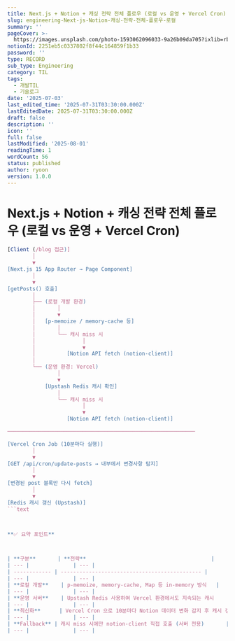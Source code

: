 ```yaml
---
title: Next.js + Notion + 캐싱 전략 전체 플로우 (로컬 vs 운영 + Vercel Cron)
slug: engineering-Next-js-Notion-캐싱-전략-전체-플로우-로컬
summary: ''
pageCover: >-
  https://images.unsplash.com/photo-1593062096033-9a26b09da705?ixlib=rb-4.0.3&q=85&fm=jpg&crop=entropy&cs=srgb
notionId: 2251eb5c0337802f8f44c164859f1b33
password: ''
type: RECORD
sub_type: Engineering
category: TIL
tags:
  - 개발TIL
  - 기술로그
date: '2025-07-03'
last_edited_time: '2025-07-31T03:30:00.000Z'
lastEditedDate: 2025-07-31T03:30:00.000Z
draft: false
description: ''
icon: ''
full: false
lastModified: '2025-08-01'
readingTime: 1
wordCount: 56
status: published
author: ryoon
version: 1.0.0
---
```

# Next.js + Notion + 캐싱 전략 전체 플로우 (로컬 vs 운영 + Vercel Cron)


```typescript
[Client (/blog 접근)]
        │
        ▼
[Next.js 15 App Router → Page Component]
        │
        ▼
[getPosts() 호출]
        │
        ├── (로컬 개발 환경)
        │       │
        │       ▼
        │   [p-memoize / memory-cache 등]
        │       │
        │       └── 캐시 miss 시
        │               │
        │               ▼
        │          [Notion API fetch (notion-client)]
        │
        └── (운영 환경: Vercel)
                │
                ▼
            [Upstash Redis 캐시 확인]
                │
                └── 캐시 miss 시
                        │
                        ▼
                   [Notion API fetch (notion-client)]

────────────────────────────────────────────────────────────

[Vercel Cron Job (10분마다 실행)]
        │
        ▼
[GET /api/cron/update-posts → 내부에서 변경사항 탐지]
        │
        ▼
[변경된 post 블록만 다시 fetch]
        │
        ▼
[Redis 캐시 갱신 (Upstash)]
```text



**✅ 요약 포인트**



| **구분**       | **전략**                                        |
| --- |              | --- |                                               | --- |
| ------------ | --------------------------------------------- |
| --- |              | --- |                                               | --- |
| **로컬 개발**    | p-memoize, memory-cache, Map 등 in-memory 방식   |
| --- |              | --- |                                               | --- |
| **운영 서버**    | Upstash Redis 사용하여 Vercel 환경에서도 지속되는 캐시       |
| --- |              | --- |                                               | --- |
| **최신화**      | Vercel Cron 으로 10분마다 Notion 데이터 변화 감지 후 캐시 갱신 |
| --- |              | --- |                                               | --- |
| **Fallback** | 캐시 miss 시에만 notion-client 직접 호출 (서버 전용)       |
| --- |              | --- |                                               | --- |


